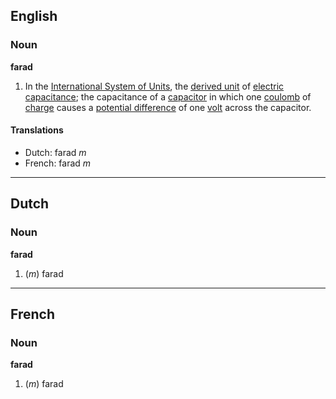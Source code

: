 ==English==
===Noun===
'''farad'''

#In the [[International System of Units]], the [[derived unit]] of [[electric capacitance]]; the capacitance of a [[capacitor]] in which one [[coulomb]] of [[charge]] causes a [[potential difference]] of one [[volt]] across the capacitor.

====Translations====
*Dutch: farad ''m''
*French: farad ''m''

----

==Dutch==

===Noun===
'''farad'''

#(''m'') farad

----

==French==

===Noun===
'''farad'''

#(''m'') farad